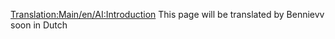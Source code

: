 {{nl/Vertaling|Introduction|0}}
[[Translation:Main/en/AI:Introduction]]
This page will be translated by Bennievv soon in Dutch